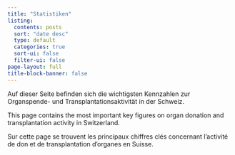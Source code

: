 ```yaml
---
title: "Statistiken"
listing:
  contents: posts
  sort: "date desc"
  type: default
  categories: true
  sort-ui: false
  filter-ui: false
page-layout: full
title-block-banner: false
---
```


::: {.content-visible when-profile="de"}
Auf dieser Seite befinden sich die wichtigsten Kennzahlen zur Organspende- und Transplantationsaktivität in der Schweiz.
:::

::: {.content-visible when-profile="en"}
This page contains the most important key figures on organ donation and transplantation activity in Switzerland.
:::

::: {.content-visible when-profile="fr"}
Sur cette page se trouvent les principaux chiffres clés concernant l'activité de don et de transplantation d'organes en Suisse.
:::
